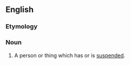 ==English==

===Etymology===
{{suffix|suspend|ee}}

===Noun===
{{en-noun}}

# A person or thing which has or is [[suspend]]ed.